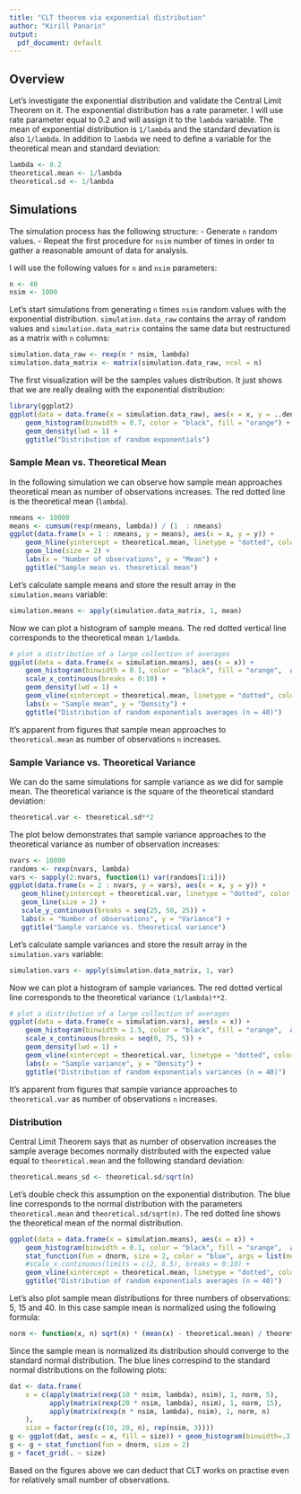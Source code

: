 ```yaml
---
title: "CLT theorem via exponential distribution"
author: "Kirill Panarin"
output:
  pdf_document: default
---
```

## Overview

Let's investigate the exponential distribution and validate the Central Limit Theorem on it. The exponential distribution has a rate parameter. I will use rate parameter equal to 0.2 and will assign it to the `lambda` variable. The mean of exponential distribution is `1/lambda` and the standard deviation is also `1/lambda`. In addition to `lambda` we need to define a variable for the theoretical mean and standard deviation:

```r
lambda <- 0.2
theoretical.mean <- 1/lambda
theoretical.sd <- 1/lambda
```

## Simulations

The simulation process has the following structure:
- Generate `n` random values.
- Repeat the first procedure for `nsim` number of times in order to gather a reasonable amount of data for analysis.

I will use the following values for `n` and `nsim` parameters:

```r
n <- 40
nsim <- 1000
```

Let's start simulations from generating `n` times `nsim` random values with the exponential distribution. `simulation.data_raw` contains the array of random values and `simulation.data_matrix` contains the same data but restructured as a matrix with `n` columns:

```r
simulation.data_raw <- rexp(n * nsim, lambda)
simulation.data_matrix <- matrix(simulation.data_raw, ncol = n)
```

The first visualization will be the samples values distribution. It just shows that we are really dealing with the exponential distribution:

```r
library(ggplot2)
ggplot(data = data.frame(x = simulation.data_raw), aes(x = x, y = ..density..)) + 
    geom_histogram(binwidth = 0.7, color = "black", fill = "orange") +
    geom_density(lwd = 1) +
    ggtitle("Distribution of random exponentials")
```

### Sample Mean vs. Theoretical Mean

In the following simulation we can observe how sample mean approaches theoretical mean as number of observations increases. The red dotted line is the theoretical mean (`lambda`).

```r
nmeans <- 10000
means <- cumsum(rexp(nmeans, lambda)) / (1  : nmeans)
ggplot(data.frame(x = 1 : nmeans, y = means), aes(x = x, y = y)) + 
    geom_hline(yintercept = theoretical.mean, linetype = "dotted", color = "red", lwd = 1) +
    geom_line(size = 2) +
    labs(x = "Number of observations", y = "Mean") +
    ggtitle("Sample mean vs. theoretical mean")
```

Let's calculate sample means and store the result array in the `simulation.means` variable:

```r
simulation.means <- apply(simulation.data_matrix, 1, mean)
```

Now we can plot a histogram of sample means. The red dotted vertical line corresponds to the theoretical mean `1/lambda`.

```r
# plot a distribution of a large collection of averages
ggplot(data = data.frame(x = simulation.means), aes(x = x)) + 
    geom_histogram(binwidth = 0.1, color = "black", fill = "orange",  aes(y = ..density..)) +
    scale_x_continuous(breaks = 0:10) +
    geom_density(lwd = 1) +
    geom_vline(xintercept = theoretical.mean, linetype = "dotted", color = "red", lwd = 2) +
    labs(x = "Sample mean", y = "Density") +
    ggtitle("Distribution of random exponentials averages (n = 40)")
```

It's apparent from figures that sample mean approaches to `theoretical.mean` as number of observations `n` increases.


### Sample Variance vs. Theoretical Variance

We can do the same simulations for sample variance as we did for sample mean. The theoretical variance is the square of the theoretical standard deviation:

```r
theoretical.var <- theoretical.sd**2
```

The plot below demonstrates that sample variance approaches to the theoretical variance as number of observation increases:


```r
nvars <- 10000
randoms <- rexp(nvars, lambda)
vars <- sapply(2:nvars, function(i) var(randoms[1:i]))
ggplot(data.frame(x = 2 : nvars, y = vars), aes(x = x, y = y)) + 
   geom_hline(yintercept = theoretical.var, linetype = "dotted", color = "red", lwd = 1) +
   geom_line(size = 2) +
   scale_y_continuous(breaks = seq(25, 50, 25)) +
   labs(x = "Number of observations", y = "Variance") +
   ggtitle("Sample variance vs. theoretical variance")
```

Let's calculate sample variances and store the result array in the `simulation.vars` variable:

```r
simulation.vars <- apply(simulation.data_matrix, 1, var)
```

Now we can plot a histogram of sample variances. The red dotted vertical line corresponds to the theoretical variance `(1/lambda)**2`.


```r
# plot a distribution of a large collection of averages
ggplot(data = data.frame(x = simulation.vars), aes(x = x)) + 
    geom_histogram(binwidth = 1.5, color = "black", fill = "orange",  aes(y = ..density..)) +
    scale_x_continuous(breaks = seq(0, 75, 5)) +
    geom_density(lwd = 1) +
    geom_vline(xintercept = theoretical.var, linetype = "dotted", color = "red", lwd = 2) +
    labs(x = "Sample variance", y = "Density") +
    ggtitle("Distribution of random exponentials variances (n = 40)")
```

It's apparent from figures that sample variance approaches to `theoretical.var` as number of observations `n` increases.

### Distribution

Central Limit Theorem says that as number of observation increases the sample average becomes normally distributed with the expected value equal to `theoretical.mean` and the following standard deviation:

```r
theoretical.means_sd <- theoretical.sd/sqrt(n)
```

Let's double check this assumption on the exponential distribution. The blue line corresponds to the normal distribution with the parameters `theoretical.mean` and `theoretical.sd/sqrt(n)`. The red dotted line shows the theoretical mean of the normal distribution.

```r
ggplot(data = data.frame(x = simulation.means), aes(x = x)) + 
    geom_histogram(binwidth = 0.1, color = "black", fill = "orange",  aes(y = ..density..)) +
    stat_function(fun = dnorm, size = 2, color = "blue", args = list(mean = theoretical.mean, sd = theoretical.means_sd)) +
    #scale_x_continuous(limits = c(2, 8.5), breaks = 0:10) +
    geom_vline(xintercept = theoretical.mean, linetype = "dotted", color = "red", lwd = 2) +
    ggtitle("Distribution of random exponentials averages (n = 40)")
```

Let's also plot sample mean distributions for three numbers of observations: 5, 15 and 40. In this case sample mean is normalized using the following formula:

```r
norm <- function(x, n) sqrt(n) * (mean(x) - theoretical.mean) / theoretical.sd
```

Since the sample mean is normalized its distribution should converge to the standard normal distribution. The blue lines correspind to the standard normal distributions on the following plots:

```r
dat <- data.frame(
    x = c(apply(matrix(rexp(10 * nsim, lambda), nsim), 1, norm, 5),
          apply(matrix(rexp(20 * nsim, lambda), nsim), 1, norm, 15),
          apply(matrix(rexp(n * nsim, lambda), nsim), 1, norm, n)
    ),
    size = factor(rep(c(10, 20, n), rep(nsim, 3))))
g <- ggplot(dat, aes(x = x, fill = size)) + geom_histogram(binwidth=.3, colour = "black", aes(y = ..density..)) 
g <- g + stat_function(fun = dnorm, size = 2)
g + facet_grid(. ~ size)
```

Based on the figures above we can deduct that CLT works on practise even for relatively small number of observations.




